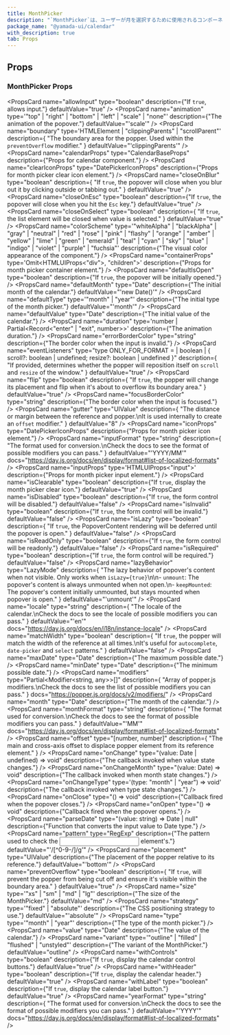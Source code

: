 ```yaml
---
title: MonthPicker
description: "`MonthPicker`は、ユーザーが月を選択するために使用されるコンポーネントです。"
package_name: "@yamada-ui/calendar"
with_description: true
tab: Props
---
```


## Props

### MonthPicker Props

<PropsCard
  name="allowInput"
  type="boolean"
  description={"If `true`, allows input."}
  defaultValue="true"
/>
<PropsCard
  name="animation"
  type='"top" | "right" | "bottom" | "left" | "scale" | "none"'
  description={"The animation of the popover."}
  defaultValue="'scale'"
/>
<PropsCard
  name="boundary"
  type='HTMLElement | "clippingParents" | "scrollParent"'
  description={
    "The boundary area for the popper. Used within the `preventOverflow` modifier."
  }
  defaultValue="'clippingParents'"
/>
<PropsCard
  name="calendarColorScheme"
  type='"link" | (string & {}) | "blue" | "cyan" | "fuchsia" | "gray" | "green" | "indigo" | "lime" | "orange" | "pink" | "purple" | "red" | "teal" | "violet" | "yellow" | "primary" | "secondary" | ... 10 more ... | "sky"'
/>
<PropsCard
  name="calendarProps"
  type="CalendarBaseProps"
  description={"Props for calendar component."}
/>
<PropsCard
  name="calendarSize"
  type='UIValue<(string & {}) | "sm" | "md" | "lg" | "full">'
/>
<PropsCard
  name="calendarVariant"
  type='UIValue<(string & {}) | "solid" | "unstyled" | "subtle">'
/>
<PropsCard
  name="clearIconProps"
  type="DatePickerIconProps"
  description={"Props for month picker clear icon element."}
/>
<PropsCard
  name="closeOnBlur"
  type="boolean"
  description={
    "If `true`, the popover will close when you blur out it by clicking outside or tabbing out."
  }
  defaultValue="true"
/>
<PropsCard
  name="closeOnEsc"
  type="boolean"
  description={"If `true`, the popover will close when you hit the `Esc` key."}
  defaultValue="true"
/>
<PropsCard
  name="closeOnSelect"
  type="boolean"
  description={
    "If `true`, the list element will be closed when value is selected."
  }
  defaultValue="true"
/>
<PropsCard
  name="colorScheme"
  type='"whiteAlpha" | "blackAlpha" | "gray" | "neutral" | "red" | "rose" | "pink" | "flashy" | "orange" | "amber" | "yellow" | "lime" | "green" | "emerald" | "teal" | "cyan" | "sky" | "blue" | "indigo" | "violet" | "purple" | "fuchsia"'
  description={"The visual color appearance of the component."}
/>
<PropsCard
  name="containerProps"
  type='Omit<HTMLUIProps<"div">, "children">'
  description={"Props for month picker container element."}
/>
<PropsCard
  name="defaultIsOpen"
  type="boolean"
  description={"If `true`, the popover will be initially opened."}
/>
<PropsCard
  name="defaultMonth"
  type="Date"
  description={"The initial month of the calendar."}
  defaultValue="'new Date()'"
/>
<PropsCard
  name="defaultType"
  type='"month" | "year"'
  description={"The initial type of the month picker."}
  defaultValue="'month'"
/>
<PropsCard
  name="defaultValue"
  type="Date"
  description={"The initial value of the calendar."}
/>
<PropsCard
  name="duration"
  type='number | Partial<Record<"enter" | "exit", number>>'
  description={"The animation duration."}
/>
<PropsCard
  name="errorBorderColor"
  type="string"
  description={"The border color when the input is invalid."}
/>
<PropsCard
  name="eventListeners"
  type="type ONLY_FOR_FORMAT =
  | boolean
  | { scroll?: boolean | undefined; resize?: boolean | undefined }"
  description={
    "If provided, determines whether the popper will reposition itself on `scroll`  and `resize` of the window."
  }
  defaultValue="true"
/>
<PropsCard
  name="flip"
  type="boolean"
  description={
    "If `true`, the popper will change its placement and flip when it's about to overflow its boundary area."
  }
  defaultValue="true"
/>
<PropsCard
  name="focusBorderColor"
  type="string"
  description={"The border color when the input is focused."}
/>
<PropsCard
  name="gutter"
  type="UIValue<number>"
  description={
    "The distance or margin between the reference and popper.\nIt is used internally to create an `offset` modifier."
  }
  defaultValue="8"
/>
<PropsCard
  name="iconProps"
  type="DatePickerIconProps"
  description={"Props for month picker icon element."}
/>
<PropsCard
  name="inputFormat"
  type="string"
  description={
    "The format used for conversion.\nCheck the docs to see the format of possible modifiers you can pass."
  }
  defaultValue="'YYYY/MM'"
  docs="https://day.js.org/docs/en/display/format#list-of-localized-formats"
/>
<PropsCard
  name="inputProps"
  type='HTMLUIProps<"input">'
  description={"Props for month picker input element."}
/>
<PropsCard
  name="isClearable"
  type="boolean"
  description={"If `true`, display the month picker clear icon."}
  defaultValue="true"
/>
<PropsCard
  name="isDisabled"
  type="boolean"
  description={"If `true`, the form control will be disabled."}
  defaultValue="false"
/>
<PropsCard
  name="isInvalid"
  type="boolean"
  description={"If `true`, the form control will be invalid."}
  defaultValue="false"
/>
<PropsCard
  name="isLazy"
  type="boolean"
  description={
    "If `true`, the PopoverContent rendering will be deferred until the popover is open."
  }
  defaultValue="false"
/>
<PropsCard
  name="isReadOnly"
  type="boolean"
  description={"If `true`, the form control will be readonly."}
  defaultValue="false"
/>
<PropsCard
  name="isRequired"
  type="boolean"
  description={"If `true`, the form control will be required."}
  defaultValue="false"
/>
<PropsCard
  name="lazyBehavior"
  type="LazyMode"
  description={
    "The lazy behavior of popover's content when not visible. Only works when `isLazy={true}`\n\n- `unmount`: The popover's content is always unmounted when not open.\n- `keepMounted`: The popover's content initially unmounted, but stays mounted when popover is open."
  }
  defaultValue="'unmount'"
/>
<PropsCard
  name="locale"
  type="string"
  description={
    "The locale of the calendar.\nCheck the docs to see the locale of possible modifiers you can pass."
  }
  defaultValue="'en'"
  docs="https://day.js.org/docs/en/i18n/instance-locale"
/>
<PropsCard
  name="matchWidth"
  type="boolean"
  description={
    "If `true`, the popper will match the width of the reference at all times.\nIt's useful for `autocomplete`, `date-picker` and `select` patterns."
  }
  defaultValue="false"
/>
<PropsCard
  name="maxDate"
  type="Date"
  description={"The maximum possible date."}
/>
<PropsCard
  name="minDate"
  type="Date"
  description={"The minimum possible date."}
/>
<PropsCard
  name="modifiers"
  type="Partial<Modifier<string, any>>[]"
  description={
    "Array of popper.js modifiers.\nCheck the docs to see the list of possible modifiers you can pass."
  }
  docs="https://popper.js.org/docs/v2/modifiers/"
/>
<PropsCard
  name="month"
  type="Date"
  description={"The month of the calendar."}
/>
<PropsCard
  name="monthFormat"
  type="string"
  description={
    "The format used for conversion.\nCheck the docs to see the format of possible modifiers you can pass."
  }
  defaultValue="'MM'"
  docs="https://day.js.org/docs/en/display/format#list-of-localized-formats"
/>
<PropsCard
  name="offset"
  type="[number, number]"
  description={
    "The main and cross-axis offset to displace popper element from its reference element."
  }
/>
<PropsCard
  name="onChange"
  type="(value: Date | undefined) => void"
  description={"The callback invoked when value state changes."}
/>
<PropsCard
  name="onChangeMonth"
  type="(value: Date) => void"
  description={"The callback invoked when month state changes."}
/>
<PropsCard
  name="onChangeType"
  type='(type: "month" | "year") => void'
  description={"The callback invoked when type state changes."}
/>
<PropsCard
  name="onClose"
  type="() => void"
  description={"Callback fired when the popover closes."}
/>
<PropsCard
  name="onOpen"
  type="() => void"
  description={"Callback fired when the popover opens."}
/>
<PropsCard
  name="parseDate"
  type="(value: string) => Date | null"
  description={"Function that converts the input value to Date type."}
/>
<PropsCard
  name="pattern"
  type="RegExp"
  description={"The pattern used to check the <input> element's."}
  defaultValue="'/[^0-9\-\/]/g'"
/>
<PropsCard
  name="placement"
  type="UIValue<Placement>"
  description={"The placement of the popper relative to its reference."}
  defaultValue="'bottom'"
/>
<PropsCard
  name="preventOverflow"
  type="boolean"
  description={
    "If `true`, will prevent the popper from being cut off and ensure it's visible within the boundary area."
  }
  defaultValue="true"
/>
<PropsCard
  name="size"
  type='"xs" | "sm" | "md" | "lg"'
  description={"The size of the MonthPicker."}
  defaultValue="md"
/>
<PropsCard
  name="strategy"
  type='"fixed" | "absolute"'
  description={"The CSS positioning strategy to use."}
  defaultValue="'absolute'"
/>
<PropsCard
  name="type"
  type='"month" | "year"'
  description={"The type of the month picker."}
/>
<PropsCard
  name="value"
  type="Date"
  description={"The value of the calendar."}
/>
<PropsCard
  name="variant"
  type='"outline" | "filled" | "flushed" | "unstyled"'
  description={"The variant of the MonthPicker."}
  defaultValue="outline"
/>
<PropsCard
  name="withControls"
  type="boolean"
  description={"If `true`, display the calendar control buttons."}
  defaultValue="true"
/>
<PropsCard
  name="withHeader"
  type="boolean"
  description={"If `true`, display the calendar header."}
  defaultValue="true"
/>
<PropsCard
  name="withLabel"
  type="boolean"
  description={"If `true`, display the calendar label button."}
  defaultValue="true"
/>
<PropsCard
  name="yearFormat"
  type="string"
  description={
    "The format used for conversion.\nCheck the docs to see the format of possible modifiers you can pass."
  }
  defaultValue="'YYYY'"
  docs="https://day.js.org/docs/en/display/format#list-of-localized-formats"
/>
